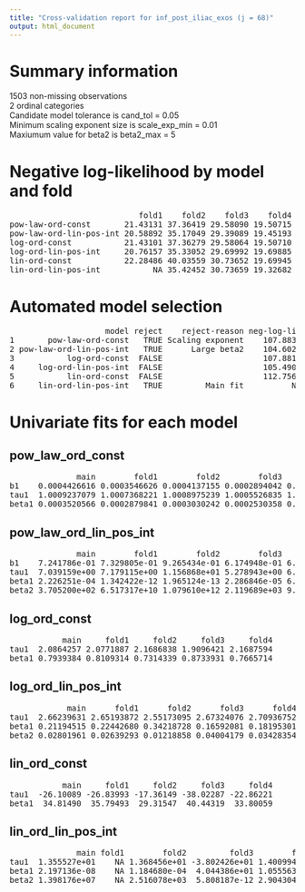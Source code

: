 ```yaml
---
title: "Cross-validation report for inf_post_iliac_exos (j = 68)"
output: html_document
---
```

# Summary information
1503 non-missing observations  
2 ordinal categories  
Candidate model tolerance is cand_tol = 0.05  
Minimum scaling exponent size is scale_exp_min = 0.01  
Maxiumum value for beta2 is beta2_max = 5  

# Negative log-likelihood by model and fold
<pre>
                           fold1    fold2    fold3    fold4  
pow-law-ord-const       21.43131 37.36419 29.58090 19.50715  
pow-law-ord-lin-pos-int 20.58892 35.17049 29.39089 19.45193  
log-ord-const           21.43101 37.36279 29.58064 19.50710  
log-ord-lin-pos-int     20.76157 35.33052 29.69992 19.69885  
lin-ord-const           22.28486 40.03559 30.73652 19.69945  
lin-ord-lin-pos-int           NA 35.42452 30.73659 19.32682  
</pre>
# Automated model selection
<pre>
                    model reject    reject-reason neg-log-lik delta-neg-log-lik model-rank  
1       pow-law-ord-const   TRUE Scaling exponent    107.8835         3.2813275         NA  
2 pow-law-ord-lin-pos-int   TRUE      Large beta2    104.6022         0.0000000         NA  
3           log-ord-const  FALSE                     107.8815         3.2793191          2  
4     log-ord-lin-pos-int  FALSE                     105.4909         0.8886383          1  
5           lin-ord-const  FALSE                     112.7564         8.1541914          3  
6     lin-ord-lin-pos-int   TRUE         Main fit          NA                NA         NA  
</pre>
# Univariate fits for each model
## pow_law_ord_const  
<pre>
              main        fold1        fold2        fold3        fold4  
b1    0.0004426616 0.0003546626 0.0004137155 0.0002894042 0.0002683521  
tau1  1.0009237079 1.0007368221 1.0008975239 1.0005526835 1.0005820855  
beta1 0.0003520566 0.0002879841 0.0003030242 0.0002530358 0.0002059146  
</pre>
## pow_law_ord_lin_pos_int  
<pre>
              main        fold1        fold2        fold3        fold4  
b1    7.241786e-01 7.329805e-01 9.265434e-01 6.174948e-01 6.694821e-01  
tau1  7.039159e+00 7.179115e+00 1.156868e+01 5.278943e+00 6.220005e+00  
beta1 2.226251e-04 1.342422e-12 1.965124e-13 2.286846e-05 6.365299e-05  
beta2 3.705200e+02 6.517317e+10 1.079610e+12 2.119689e+03 9.846164e+02  
</pre>
## log_ord_const  
<pre>
           main     fold1     fold2     fold3     fold4  
tau1  2.0864257 2.0771887 2.1686838 1.9096421 2.1687594  
beta1 0.7939384 0.8109314 0.7314339 0.8733931 0.7665714  
</pre>
## log_ord_lin_pos_int  
<pre>
            main      fold1      fold2      fold3      fold4  
tau1  2.66239631 2.65193872 2.55173095 2.67324076 2.70936752  
beta1 0.21194515 0.22442680 0.34218728 0.16592081 0.18195301  
beta2 0.02801961 0.02639293 0.01218858 0.04004179 0.03428354  
</pre>
## lin_ord_const  
<pre>
           main     fold1     fold2     fold3     fold4  
tau1  -26.10089 -26.83993 -17.36149 -38.02287 -22.86221  
beta1  34.81490  35.79493  29.31547  40.44319  33.80059  
</pre>
## lin_ord_lin_pos_int  
<pre>
              main fold1        fold2         fold3        fold4  
tau1  1.355527e+01    NA 1.368456e+01 -3.802426e+01 1.400994e+01  
beta1 2.197136e-08    NA 1.184680e-04  4.044386e+01 1.055563e-04  
beta2 1.398176e+07    NA 2.516078e+03  5.808187e-12 2.904304e+03  
</pre>
